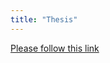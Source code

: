 ```yaml
---
title: "Thesis"
---
```


<a href="https://lindanab.github.io/dissertation.pdf" target="_blank">Please follow this link</a>